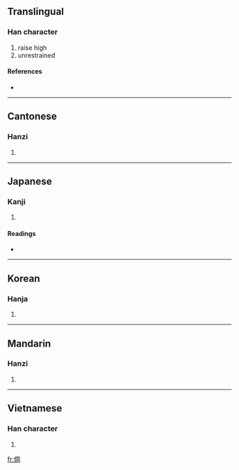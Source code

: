 ==Translingual==

===Han character===
{{Han char|rn=9|rad=人|as=08|sn=10|four=2722<sub>0</sub>|canj=人月土口 (OBGR)}}

# raise high
# unrestrained

====References====
* {{Han ref|kx=0108.070|dkj=00778|dj=0230.030|hdz=10181.070|uh=501C|ud=20508|bh=D0D7|bd=53463}}

----

==Cantonese==

===Hanzi===
{{yue-hanzi|jyut=|y=tik1}}

# {{defn|Cantonese|sort=人08}}

----

==Japanese==

===Kanji===
{{ja-kanji|grade=|rs=人08}}

# {{defn|Japanese}}

====Readings====
* {{ja-readings|on=[[てき]] (teki), [[ちゃく]] (chaku), [[ちゅう]] (chū), [[う]] (chyu)|kun=[[すぐれる]] (sugureru), [[おろか]] (oroka), [[そむく]] (somuku)}}

----

==Korean==

===Hanja===
{{ko-hanja|hangeul=척|rv=cheok|mr=ch'ŏk}}

# {{defn|Korean|sort=人08}}

----

==Mandarin==

===Hanzi===
{{cmn-hanzi|pin=[[tì]] ([[ti4]])|wg=t'i<sup>4</sup>}}

# {{defn|Mandarin|sort=人08}}

----

==Vietnamese==

===Han character===
{{vi-hantu|[[thích]]|rs=人08}}

# {{defn|Vietnamese|sort=人08}}

[[fr:倜]]